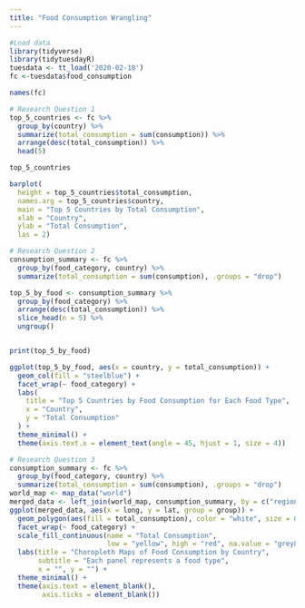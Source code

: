 ```yaml
---
title: "Food Consumption Wrangling"
---
```


```r
#Load data
library(tidyverse)
library(tidytuesdayR)
tuesdata <- tt_load('2020-02-18')
fc <-tuesdata$food_consumption
```

```r
names(fc)
```

```r
# Research Question 1
top_5_countries <- fc %>%
  group_by(country) %>%
  summarize(total_consumption = sum(consumption)) %>%
  arrange(desc(total_consumption)) %>%  
  head(5)    

top_5_countries
```

```r
barplot(
  height = top_5_countries$total_consumption,
  names.arg = top_5_countries$country,
  main = "Top 5 Countries by Total Consumption",
  xlab = "Country",
  ylab = "Total Consumption", 
  las = 2)
```

```r
# Research Question 2
consumption_summary <- fc %>%
  group_by(food_category, country) %>%
  summarize(total_consumption = sum(consumption), .groups = "drop")

top_5_by_food <- consumption_summary %>%
  group_by(food_category) %>%
  arrange(desc(total_consumption)) %>%
  slice_head(n = 5) %>%
  ungroup()


print(top_5_by_food)
```

```r
ggplot(top_5_by_food, aes(x = country, y = total_consumption)) +
  geom_col(fill = "steelblue") +
  facet_wrap(~ food_category) +
  labs(
    title = "Top 5 Countries by Food Consumption for Each Food Type",
    x = "Country",
    y = "Total Consumption"
  ) +
  theme_minimal() +
  theme(axis.text.x = element_text(angle = 45, hjust = 1, size = 4))
```

```r
# Research Question 3
consumption_summary <- fc %>%
  group_by(food_category, country) %>%
  summarize(total_consumption = sum(consumption), .groups = "drop")
world_map <- map_data("world")
merged_data <- left_join(world_map, consumption_summary, by = c("region" = "country"))
ggplot(merged_data, aes(x = long, y = lat, group = group)) +
  geom_polygon(aes(fill = total_consumption), color = "white", size = 0.2) +
  facet_wrap(~ food_category) +
  scale_fill_continuous(name = "Total Consumption",
                        low = "yellow", high = "red", na.value = "grey80") +
  labs(title = "Choropleth Maps of Food Consumption by Country",
       subtitle = "Each panel represents a food type",
       x = "", y = "") +
  theme_minimal() +
  theme(axis.text = element_blank(),
        axis.ticks = element_blank())
```
